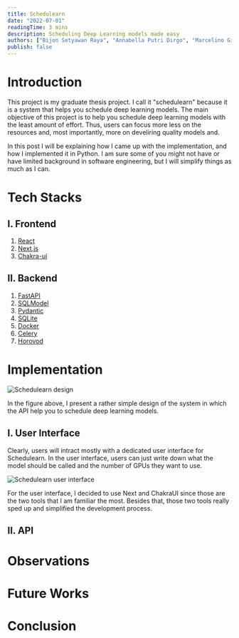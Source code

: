 ```yaml
---
title: Schedulearn
date: "2022-07-01"
readingTime: 3 mins
description: Scheduling Deep Learning models made easy
authors: ["Bijon Setyawan Raya", "Annabella Putri Dirgo", "Marcelino Gilbert Tagore"]
publish: false
---
```


# Introduction

This project is my graduate thesis project. I call it "schedulearn" because it is a system that helps you schedule deep learning models.
The main objective of this project is to help you schedule deep learning models with the least amount of effort.
Thus, users can focus more  less on the resources and, most importantly, more on develiring quality models and.

In this post I will be explaining how I came up with the implementation, and how I implemented it in Python.
I am sure some of you might not have or have limited background in software engineering, but I will simplify things as much as I can.

# Tech Stacks

## I. Frontend

1. [React](https://reactjs.org/)
2. [Next.js](https://nextjs.org/)
3. [Chakra-ui](https://chakra-ui.com/)

## II. Backend

1. [FastAPI](https://fastapi.tiangolo.com/)
2. [SQLModel](https://sqlmodel.tiangolo.com/)
3. [Pydantic](https://pydantic-docs.helpmanual.io/)
4. [SQLite](https://www.sqlite.org/)
5. [Docker](https://docker-py.readthedocs.io/en/stable/index.html)
6. [Celery](https://celery.readthedocs.io/en/stable/index.html)
7. [Horovod](https://horovod.readthedocs.io/en/stable/)

# Implementation

![Schedulearn design](/images/portfolios/schedulearn/schedulearn-design.png "Schedulearn design")

In the figure above, I present a rather simple design of the system in which the 
API help you to schedule deep learning models. 

## I. User Interface 

Clearly, users will intract mostly with a dedicated user interface for Schedulearn. In the user interface, users can
just write down what the model should be called and the number of GPUs they want to use.

![Schedulearn user interface](/images/portfolios/schedulearn/ui.jpg "Schedulearn user interface")

For the user interface, I decided to use Next and ChakraUI since those are the two tools that I am familiar the most.
Besides that, those two tools really sped up and simplified the development process. 

## II. API



# Observations


# Future Works


# Conclusion

